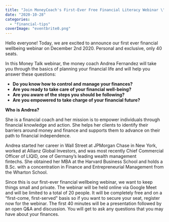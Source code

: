 ```yaml
---
title: "Join MoneyCoach's First-Ever Free Financial Literacy Webinar \"Money Talk\" With Andrea Fernandez"
date: "2020-10-28"
categories: 
  - "financial-tips"
coverImage: "eventbrite0.png"
---
```


Hello everyone! Today, we are excited to announce our first ever financial wellbeing webinar on December 2nd 2020. Personal and exclusive, only 40 seats.

In this Money Talk webinar, the money coach Andrea Fernandez will take you through the basics of planning your financial life and will help you answer these questions:

- **Do you know how to control and manage your finances?**
- **Are you ready to take care of your financial well-being?**
- **Are you aware of the steps you should be following?**
- **Are you empowered to take charge of your financial future?**

**Who is Andrea?**

She is a financial coach and her mission is to empower individuals through financial knowledge and action. She helps her clients to identify their barriers around money and finance and supports them to advance on their path to financial independence. 

Andrea started her career in Wall Street at JPMorgan Chase in New York, worked at Allianz Global Investors, and was most recently Chief Commercial Officer of LIQID, one of Germany’s leading wealth management fintechs. She obtained her MBA at the Harvard Business School and holds a B.Sc. with a concentration in Finance and Entrepreneurial Management from the Wharton School. 

Since this is our first-ever financial wellbeing webinar, we want to keep things small and private. The webinar will be held online via Google Meet and will be limited to a total of 20 people. It will be completely free and on a “first-come, first-served" basis so if you want to secure your seat, register now for the webinar. The first 40 minutes will be a presentation followed by an open Q&A and discussion. You will get to ask any questions that you may have about your finances.
